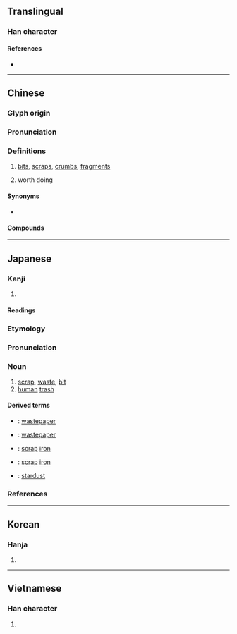 {{character info/new}}
==Translingual==

===Han character===
{{Han char|rn=44|rad=尸|as=07|sn=10|four=77227|canj=SFB|ids=⿸尸肖}}

====References====
* {{Han ref|kx=0302.040|dkj=07709|dj=0599.170|hdz=20975.050|uh=5C51|ud=23633|bh=AE68|bd=44648}}

----

==Chinese==
{{zh-forms}}

===Glyph origin===
{{Han etym}}

===Pronunciation===
{{zh-pron
|m=xiè
|c=sit3
|h=pfs=sep/sut
|mn=sut/xm,qz,tw:seh/zz:seeh/xm,zz,tw:sap/qz:sa̍p/siat
|mn_note=sut, seh/seeh - vernacular; sap/sa̍p - probably substitute for {{zh-l|*霎}}; siat - literary
|mn-t=siag4/siêg4/siah4/siao4/siou4/sug4
|mn-t_note=siag4/siêg4 - literary (siêg4 - Chaozhou); siah4 - vernacular; siao4/siou4 - vernacular (俗) (siou4 - Chaozhou); sug4 - in {{zh-l|*鋸屑}}
|mc=y
|oc=y
|cat=
}}

===Definitions===
{{zh-hanzi}}

# [[bit]]s, [[scrap]]s, [[crumb]]s, [[fragment]]s
#: {{zh-x|麵包屑|bread crumbs}}
# worth doing
#: {{zh-x|不屑|not worth doing}}
#: {{zh-x|不屑一顧|[[displeasing]] to [[look]] at, "to not be worth one glance"}}

====Synonyms====
* {{sense|bits}} {{q|Cantonese}} {{zh-l|碎}}

====Compounds====
{{zh-der|不屑|不屑一顧|乜乜屑屑|屑屑|屑意|屑涕|屑窣|彥國吐屑|打破頭屑|木屑|棲屑|滴屑屑|滴羞跌屑|玉屑|瑣屑|碎屑|竹頭木屑|紙屑|纖屑|羈屑|談屑|鄙屑|鋸屑|頭皮屑|飄香屑|騷屑}}

----

==Japanese==

===Kanji===
{{ja-kanji|grade=|rs=尸07}}

# {{rfdef|ja|sort=尸07}}

====Readings====
{{ja-readings
|goon=せち
|kanon=せつ
|kun=くず-<くづ-, いさぎよ-い
}}

===Etymology===
{{wikipedia|lang=ja}}
{{ja-kanjitab|くず|yomi=k}}
{{rfe|ja}}

===Pronunciation===
{{ja-pron|yomi=k|くず|acc=1|acc_ref=DJR}}

===Noun===
{{ja-noun|くず|hhira=くづ}}

# [[scrap]], [[waste]], [[bit]]
# [[human]] [[trash]]
#: {{ja-usex|社会のクズ|しゃかい の クズ|'''dregs''' of society}}

====Derived terms====
{{der-top}}
* {{ja-r|紙屑|かみくず}}: [[wastepaper]]
* {{ja-r|屑紙|くずかみ}}: [[wastepaper]]
* {{ja-r|屑鉄|くずてつ}}: [[scrap]] [[iron]]
* {{ja-r|鉄屑|てつくず}}: [[scrap]] [[iron]]
* {{ja-r|星屑|ほしくず}}: [[stardust]]
{{der-bottom}}

===References===
<references/>

----

==Korean==

===Hanja===
{{ko-hanja|hangeul=설|rv=seol|mr=sŏl|y=sel}}

# {{rfdef|ko|sort=尸07}}

----

==Vietnamese==

===Han character===
{{vi-hantu|[[tiết]]|rs=尸07}}

# {{rfdef|vi|sort=尸07}}